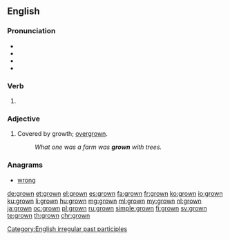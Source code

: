 ==English==

===Pronunciation===
* {{IPA|/ˈɡɹɔʊn/|lang=en}}
* {{audio|en-us-grown.ogg|Audio (US)|lang=en}}
* {{rhymes|əʊn|lang=en}}
* {{homophones|lang=en|groan}}

===Verb===
{{head|en|past participle}}

# {{past participle of|grow|lang=en}}

===Adjective===
{{en-adj}}

# Covered by growth; [[overgrown]].
#: ''What one was a farm was '''grown''' with trees.''

===Anagrams===
* [[wrong#English|wrong]]

[[Category:English irregular past participles]]

[[de:grown]]
[[et:grown]]
[[el:grown]]
[[es:grown]]
[[fa:grown]]
[[fr:grown]]
[[ko:grown]]
[[io:grown]]
[[ku:grown]]
[[li:grown]]
[[hu:grown]]
[[mg:grown]]
[[ml:grown]]
[[my:grown]]
[[nl:grown]]
[[ja:grown]]
[[oc:grown]]
[[pl:grown]]
[[ru:grown]]
[[simple:grown]]
[[fi:grown]]
[[sv:grown]]
[[te:grown]]
[[th:grown]]
[[chr:grown]]